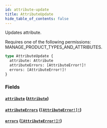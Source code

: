 ```yaml
---
id: attribute-update
title: AttributeUpdate
hide_table_of_contents: false
---
```


Updates attribute.

Requires one of the following permissions: MANAGE_PRODUCT_TYPES_AND_ATTRIBUTES.

```graphql
type AttributeUpdate {
  attribute: Attribute
  attributeErrors: [AttributeError!]!
  errors: [AttributeError!]!
}
```

### Fields

#### [`attribute`](#) ([`Attribute`](../../../developer/api-reference/objects/attribute))

#### [`attributeErrors`](#) ([`[AttributeError!]!`](../../../developer/api-reference/objects/attribute-error))

#### [`errors`](#) ([`[AttributeError!]!`](../../../developer/api-reference/objects/attribute-error))
